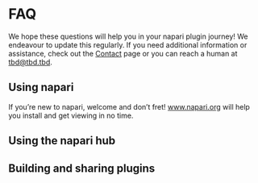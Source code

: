 
<LayoutMDX toc>

# FAQ

We hope these questions will help you in your napari plugin journey! We
endeavour to update this regularly. If you need additional information or
assistance, check out the [Contact]({CONTACT}) page or you can reach a human
at <tbd@tbd.tbd>.

## Using napari

<Accordion title="How do I get started using napari?" variant="faq">

If you’re new to napari, welcome and don’t fret! www.napari.org will help you
install and get viewing in no time.

</Accordion>

## Using the napari hub

## Building and sharing plugins

</LayoutMDX>
